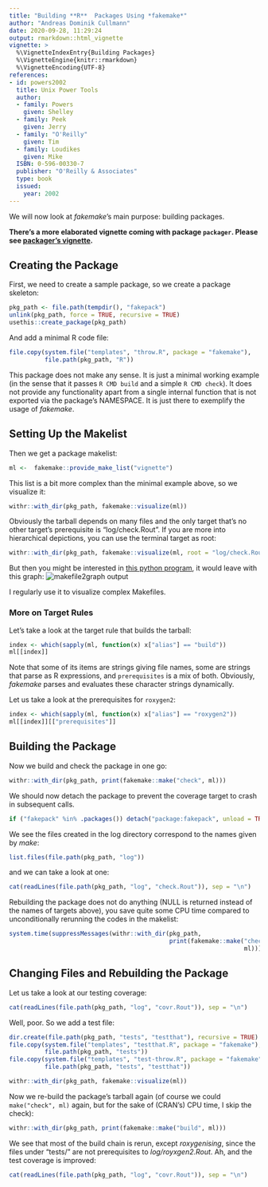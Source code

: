 ```yaml
---
title: "Building **R**  Packages Using *fakemake*"
author: "Andreas Dominik Cullmann"
date: 2020-09-28, 11:29:24
output: rmarkdown::html_vignette
vignette: >
  %\VignetteIndexEntry{Building Packages}
  %\VignetteEngine{knitr::rmarkdown}
  %\VignetteEncoding{UTF-8}
references:
- id: powers2002
  title: Unix Power Tools
  author:
  - family: Powers
    given: Shelley
  - family: Peek
    given: Jerry
  - family: "O'Reilly"
    given: Tim
  - family: Loudikes
    given: Mike
  ISBN: 0-596-00330-7
  publisher: "O'Reilly & Associates"
  type: book
  issued:
    year: 2002
---
```


We will now look at *fakemake*'s main purpose: building packages.

__There's a more elaborated vignette coming with package `packager`. Please see 
[packager's vignette](https://cran.r-project.org/package=packager/vignettes/An_Introduction_to_packager.html).__


## Creating the Package
First, we need to create a sample package, so we create a package skeleton:
``` r
pkg_path <- file.path(tempdir(), "fakepack")
unlink(pkg_path, force = TRUE, recursive = TRUE)
usethis::create_package(pkg_path)
```

And add a minimal R code file:

``` r
file.copy(system.file("templates", "throw.R", package = "fakemake"),
          file.path(pkg_path, "R"))
```

This package does not make any sense. It is just a minimal working example 
(in the sense that it passes `R CMD build` and a simple `R CMD check`). 
It does not provide any functionality apart from a single internal function
that is not exported via the package's NAMESPACE. 
It is just there to exemplify the usage of *fakemake*.


## Setting Up the Makelist
Then we get a package makelist:

``` r
ml <-  fakemake::provide_make_list("vignette")
```

This list is a bit more complex than the minimal example above, so we visualize
it:
``` r
withr::with_dir(pkg_path, fakemake::visualize(ml))
```

Obviously the tarball depends on many files and the only target that's no other
target's prerequisite is "log/check.Rout".
If you are more into hierarchical depictions, you can use the terminal target as
root:

``` r
withr::with_dir(pkg_path, fakemake::visualize(ml, root = "log/check.Rout"))
```

But then you might be interested in
[this python program](https://github.com/lindenb/makefile2graph),
it would leave with this graph:
![makefile2graph output](makefile2graph.png)

I regularly use it to visualize complex Makefiles.


### More on Target Rules
Let's take a look at the target rule that builds the tarball:
``` r
index <- which(sapply(ml, function(x) x["alias"] == "build"))
ml[[index]]
```
Note that some of its items are strings giving file names, some are 
strings that parse as R expressions, and `prerequisites` is a mix of both. 
Obviously, *fakemake* parses and evaluates these character strings dynamically. 

Let us take a look at the prerequisites for `roxygen2`:
``` r
index <- which(sapply(ml, function(x) x["alias"] == "roxygen2"))
ml[[index]][["prerequisites"]]
```

## Building the Package

Now we build and check the package in one go:
``` r
withr::with_dir(pkg_path, print(fakemake::make("check", ml)))

```

We should now detach the package to prevent the coverage target to crash in 
subsequent calls.
``` r
if ("fakepack" %in% .packages()) detach("package:fakepack", unload = TRUE)

```

We see the files created in the log directory correspond to the names given by 
*make*:

``` r
list.files(file.path(pkg_path, "log"))
```

and we can take a look at one:
``` r
cat(readLines(file.path(pkg_path, "log", "check.Rout")), sep = "\n")
```


Rebuilding the package does not do anything (NULL is returned instead of the
                                             names of targets above), you save
quite some CPU time compared to unconditionally rerunning the codes in the 
makelist:

``` r
system.time(suppressMessages(withr::with_dir(pkg_path,
                                             print(fakemake::make("check",
                                                                  ml)))))
```

## Changing Files and Rebuilding the Package
Let us take a look at our testing coverage:

``` r
cat(readLines(file.path(pkg_path, "log", "covr.Rout")), sep = "\n")
```

Well, poor. So we add a test file:

``` r
dir.create(file.path(pkg_path, "tests", "testthat"), recursive = TRUE)
file.copy(system.file("templates", "testthat.R", package = "fakemake"),
          file.path(pkg_path, "tests"))
file.copy(system.file("templates", "test-throw.R", package = "fakemake"),
          file.path(pkg_path, "tests", "testthat"))

```


``` r
withr::with_dir(pkg_path, fakemake::visualize(ml))
```


Now we re-build the package's tarball again (of course we could 
`make("check", ml)` again, but for the sake of (CRAN's) CPU time, 
                                                I skip the check):
``` r
withr::with_dir(pkg_path, print(fakemake::make("build", ml)))
```

We see that most of the build chain is rerun, except *roxygenising*, since the
files under "tests/" are not prerequisites to *log/royxgen2.Rout*.
Ah, and the test coverage is improved:
``` r
cat(readLines(file.path(pkg_path, "log", "covr.Rout")), sep = "\n")
```

